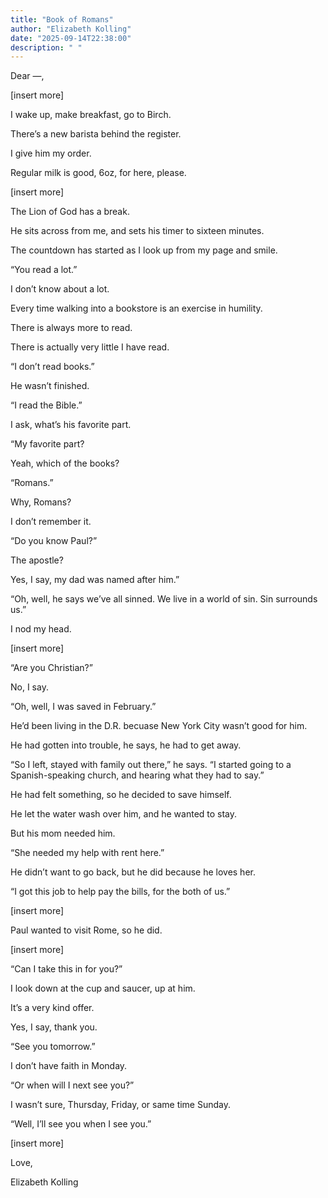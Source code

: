 ```yaml
---
title: "Book of Romans"
author: "Elizabeth Kolling"
date: "2025-09-14T22:38:00"
description: " "
---
```


Dear —, 

[insert more]

I wake up, make breakfast, go to Birch.

There's a new barista behind the register.

I give him my order. 

Regular milk is good, 6oz, for here, please.

[insert more]

The Lion of God has a break.

He sits across from me, and sets his timer to sixteen minutes.

The countdown has started as I look up from my page and smile. 

"You read a lot."

I don't know about a lot. 

Every time walking into a bookstore is an exercise in humility.

There is always more to read. 

There is actually very little I have read. 

"I don't read books."

He wasn't finished.

"I read the Bible."

I ask, what's his favorite part.

"My favorite part?

Yeah, which of the books?

"Romans."

Why, Romans?

I don't remember it.

"Do you know Paul?"

The apostle?

Yes, I say, my dad was named after him." 

"Oh, well, he says we've all sinned. We live in a world of sin. Sin surrounds us."

I nod my head.

[insert more]

"Are you Christian?"

No, I say.

"Oh, well, I was saved in February."

He'd been living in the D.R. becuase New York City wasn't good for him.

He had gotten into trouble, he says, he had to get away.

"So I left, stayed with family out there," he says. "I started going to a Spanish-speaking church, and hearing what they had to say."

He had felt something, so he decided to save himself. 

He let the water wash over him, and he wanted to stay.

But his mom needed him. 

"She needed my help with rent here."

He didn't want to go back, but he did because he loves her.

"I got this job to help pay the bills, for the both of us."

[insert more]

Paul wanted to visit Rome, so he did.

[insert more]

"Can I take this in for you?"

I look down at the cup and saucer, up at him.

It's a very kind offer.

Yes, I say, thank you.

"See you tomorrow."
 
I don't have faith in Monday.

"Or when will I next see you?"

I wasn't sure, Thursday, Friday, or same time Sunday. 

"Well, I'll see you when I see you." 

[insert more]

Love, 

Elizabeth Kolling
